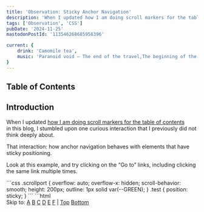```yaml
---
title: 'Observation: Sticky Anchor Navigation'
description: 'When I updated how I am doing scroll markers for the table of contents in this blog, I stumbled upon one curious interaction that I previously did not think deeply about. That interaction: how anchor navigation behaves with elements that have sticky positioning. Initially, this behavior baffled me, and I considered this a bug. But I wondered: are there any legit use cases for this weird behavior?'
tags: ['Observation', 'CSS']
pubDate: '2024-11-25'
mastodonPostId: '113546268685956396'

current: {
	drink: 'Camomile tea',
	music: 'Paranoid void — The end of the travel,The beginning of the world'
}
---
```



## Table of Contents

## Introduction

When I updated [how I am doing scroll markers for the table of contents](/toc-scroll-markers/) in this blog, I stumbled upon one curious interaction that I previously did not think deeply about.

That interaction: how anchor navigation behaves with elements that have sticky positioning.

Look at this example, and try clicking on the “Go to” links, including clicking the same link multiple times.

<style>{`
.test {
	display: inline-block;
	vertical-align: top;
	width: calc(100% / 6);
	text-align: center;
	background: var(--PINK);
	&[style]::after {
		display: block;
		content: attr(style);
		font-size: var(--FONT-SIZE--SMALL);
	}
}
.example-nav {
	position: sticky;
	max-width: max-content;
	margin-inline: auto;
	top: 0;
	z-index: 1;
	background: var(--CONTENT-BG);

	& a {
		padding: 0.25em;
	}
}
.example {
	background: linear-gradient(
		in oklab,
		var(--BLUE),
		var(--GREEN)
	);
}
`}</style>

<LiveExample shouldHideHTML caption="Trying to go to different anchors often results in the page scrolling just a bit, making it so you often can’t reach the desired destination with just one navigation.">
```css
.scrollport {
	overflow: auto;
	overflow-x: hidden;
	scroll-behavior: smooth;
	height: 200px;
	outline: 1px solid var(--GREEN);
}
.test {
	position: sticky;
}
```
```html
<div class="example">
	<nav class="example-nav">
		Skip to:
		<a href="#A">A</a>
		<a href="#B">B</a>
		<a href="#C">C</a>
		<a href="#D">D</a>
		<a href="#E">E</a>
		<a href="#F">F</a>
		|
		<a href="#top">Top</a>
		<a href="#bottom">Bottom</a>
	</nav>
	<div id="top"></div>
	<div style="height: 200vh"></div>
	<div id="A" class="test" style="top: 0">A</div
	><div id="B" class="test" style="top: 100px">B</div
	><div id="C" class="test" style="top: -100px">C</div
	><div id="D" class="test" style="bottom: 0">D</div
	><div id="E" class="test" style="bottom: 100px">E</div
	><div id="F" class="test" style="bottom: -100px">F</div>
	<div style="height: 200vh"></div>
	<div id="bottom"></div>
</div>
```
</LiveExample>

<div class="aside-wrapper">
	<aside>

For example, when on the top, try going to “B”, “D”, “E”, or “F”, multiple times in a row.

Or, go to “C” when at the bottom.

	</aside>
</div>

Isn’t this curious?


## What's Going On?

This behavior is (mostly) interoperable across all browsers, and is defined in the specs, in the [“Scroll Position of Sticky-Positioned Boxes”](https://www.w3.org/TR/css-position-3/#stickypos-scroll) section of the [“CSS Positioned Layout Module Level 3”](https://www.w3.org/TR/css-position-3/) specification:

> For the purposes of any operation targeting the scroll position of a sticky positioned element (or one of its descendants), the sticky positioned element must be considered to be at its offsetted position.

The spec also provides this non-normative example:

> For example, if a user clicks a link targeting a sticky-positioned element, if the element’s nearest scrollport is currently scrolled such that the sticky positioned element is offset from its initial position, the scroll container will be scrolled back only the minimum necessary to bring it into its desired position in the scrollport (rather than scrolling all the way back to target its original, non-offsetted position).

When we want to scroll from some position in the scrollport to some element, essentially, we need to have two points: _start_ and _end_.

What the spec says: both points are considered regardless of the element’s original position. Instead of using the original position, the browser will pretend that everything is static, but as if the current visible position of elements is the truth. Then it will look at the difference between the element’s current position in the scrollport, and calculate the distance we’d want to scroll to put that element to the target position (“scroll snap area”, which is affected by [`scroll-margin`](https://drafts.csswg.org/css-scroll-snap/#scroll-margin), for example).


## Can This Be Useful?

Initially, this behavior baffled me, and I considered this a bug. After discovering that this repeats across all browsers, I had to dig a bit deeper, which resulted in this post.

But I wondered: are there any legit use cases for this weird behavior?

I came up with one: something like a “page down” and “page down” links for some scrollable element. Or, in the below example, “page left” and “page right” — I implemented this for horizontal scrollport because navigation to elements inside nested scrollports is _even weirder_, and is outside the scope for this post.

<style>{`
.example2 {
	min-width: 0;
}
.example2-scrollport {
	display: flex;
	resize: horizontal;
}
.spacer {
	width: 500cqw;
	flex-shrink: 0;
	background: linear-gradient(
		to right,
		var(--BLUE) 50%,
		var(--GREEN) 0
	);
	background-size: 100cqw 100%;
}
#page-left,
#page-right {
	scroll-margin: 100px 0;
}
`}</style>

<LiveExample shouldHideHTML caption="Navigation to the “Page left” or “Page right” scrolls the container by exactly its width.">
```css
.example2-scrollport {
	overflow: hidden;
	overflow-x: auto;
	container-type: inline-size;
}

#page-left {
	position: sticky;
	left: -100cqw;
}

#page-right {
	position: sticky;
	right: -100cqw;
}
```
```html
<div class="example2">
	<a href="#page-left">Page Left</a>
	<a href="#page-right">Page Right</a>
	<div class="example2-scrollport">
		<div id="page-left"></div>
		Start
		<span class="spacer"></span>
		End
		<div id="page-right"></div>
	</div>
</div>
```
</LiveExample>

This kinda works? I am unlikely to use this in production, and won’t recommend you as well, but hey.

The way it works is simple: if we know the “size” of a page, we can use a zero-sized sticky element in the corresponding direction, and then set its inset to a negative value equal to this desired page size.


## What If I Don’t Want It?

In my case, this was not a desired behavior. What I wanted was to scroll to the _original_ position of the element. Can we somehow achieve this while keeping the sticky positioning?

We can, using one of my recent favorites: a one-time animation. Below is the first example, modified to keep the sticky position, but with its navigation to now properly scrolling up to the original position of such element.

<LiveExample shouldHideHTML caption="Navigating to any of the anchors leads to the correct position.">
```css
@keyframes --unstuck {
	from {
		position: static;
	}
}

.example--fixed {
	&:not(:active) .test:target {
		animation: --unstuck 0.01s 0s both;
	}
}
```
```html
<div class="example example--fixed">
	<nav class="example-nav">
		Skip to:
		<a href="#A2">A</a>
		<a href="#B2">B</a>
		<a href="#C2">C</a>
		<a href="#D2">D</a>
		<a href="#E2">E</a>
		<a href="#F2">F</a>
		|
		<a href="#top">Top</a>
		<a href="#bottom">Bottom</a>
	</nav>
	<div id="top"></div>
	<div style="height: 200vh"></div>
	<div id="A2" class="test" style="top: 0">A</div
	><div id="B2" class="test" style="top: 100px">B</div
	><div id="C2" class="test" style="top: -100px">C</div
	><div id="D2" class="test" style="bottom: 0">D</div
	><div id="E2" class="test" style="bottom: 100px">E</div
	><div id="F2" class="test" style="bottom: -100px">F</div>
	<div style="height: 200vh"></div>
	<div id="bottom"></div>
</div>
```
</LiveExample>

This _mostly_ helps: clicking on one of the links scrolls the page to the correct place. The only issue is with the “B” element, which might visually jump for a split second. This is because, for positive `top` value, in this case, the element will _never_ be at its original position. So, when we temporarily disable the sticky positioning, it “returns” there, but then immediately goes back to being sticky. Could this specific issue be the reason this aspect was specified the way it is?

Of course, we could also just throw away `sticky` when the element has `:target`, but then for any scroll following this navigation the element won’t be sticky, which is usually not what we expect.

## Final Words

I hope that now, if you stumble over a similar issue in your project, you will know why it happens and how it can be potentially fixed.

There are still so many things that are weird about anchor navigation, especially with nested scrollports, with many interop issues. But that’s a topic for another post.
